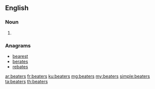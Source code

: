 ==English==

===Noun===
{{head|en|noun plural form}}

# {{plural of|beater|lang=en}}

===Anagrams===
* [[bearest#English|bearest]]
* [[berates#English|berates]]
* [[rebates#English|rebates]]

[[ar:beaters]]
[[fr:beaters]]
[[ku:beaters]]
[[mg:beaters]]
[[my:beaters]]
[[simple:beaters]]
[[ta:beaters]]
[[th:beaters]]